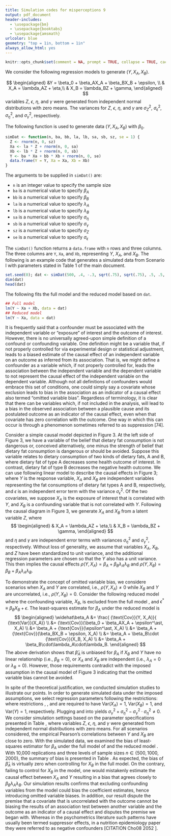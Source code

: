 ```yaml
---
title: Simulation codes for misperceptions 9
output: pdf_document
header-includes: 
  - \usepackage{bm}
  - \usepackage{booktabs}
  - \usepackage{amsmath}
urlcolor: blue
geometry: "top = 1in, bottom = 1in"
always_allow_html: yes
---
```


\newcommand{\Var}{ {\text{Var}}}
\newcommand{\Cov}{ {\text{Cov}}}


```R
knitr::opts_chunk$set(comment = NA, prompt = TRUE, collapse = TRUE, cache = TRUE, warning = FALSE)
```

We consider the following regression models to generate $(Y, X_A, X_B)$.

$$
\begin{aligned}
&Y = \beta_0 + \beta_AX_A + \beta_BX_B + \epsilon, \\
& X_A = \lambda_AZ + \eta,\\ 
& X_B = \lambda_BZ + \gamma,
\end{aligned}
$$
variables $Z$, $\epsilon$, $\eta$, and $\gamma$ were generated from independent normal distributions with zero means.
The variances for $Z$, $\epsilon$, $\eta$, and $\gamma$ are
$\sigma_Z^2$, $\sigma_\epsilon^2$, $\sigma_\eta^2$, and $\sigma_\gamma^2$, respectively.

The following function is used to generate data $(Y, X_A, X_B)$ with $\beta_0$. 
```R
simDat <- function(n, ba, bb, la, lb, sa, sb, sz, se = 1) {
  Z <- rnorm(n, 0, sz)
  Xa <- la * Z + rnorm(n, 0, sa)
  Xb <- lb * Z + rnorm(n, 0, sb)
  Y <- ba * Xa + bb * Xb + rnorm(n, 0, se)
  data.frame(Y = Y, Xa = Xa, Xb = Xb)
}
```
The arguments to be supplied in `simDat()` are: 

  - `n` is an integer value to specify the sample size
  - `ba` is a numerical value to specify $\beta_A$ 
  - `bb` is a numerical value to specify $\beta_B$ 
  - `la` is a numerical value to specify $\lambda_A$ 
  - `lb` is a numerical value to specify $\lambda_B$ 
  - `sa` is a numerical value to specify $\sigma_\eta$
  - `sb` is a numerical value to specify $\sigma_\gamma$
  - `sz` is a numerical value to specify $\sigma_Z$
  - `se` is a numerical value to specify $\sigma_\epsilon$

The `simDat()` function returns a `data.frame` with `n` rows and three columns. 
The three columns are `Y`, `Xa`, and `Xb`, representing $Y$, $X_A$, and $X_B$.
The following is an example code that generates a simulated data from Scenario I 
with parameters stated in Table 1 of the main document.

```R
set.seed(0); dat <- simDat(500, .4, -.3, sqrt(.75), sqrt(.75), .5, .5, 1, .75)
dim(dat)
head(dat)
```

The following fits the full model and the reduced model based on `dat`.
```R
## Full model
lm(Y ~ Xa + Xb, data = dat)
## Reduced model
lm(Y ~ Xa, data = dat)
```

It is frequently said that a confounder must be associated with the independent variable or "exposure" of interest and the outcome of interest. However, there is no universally agreed-upon simple definition of a confound or confounding variable. One definition might be a variable that, if not properly controlled for via experimental design or statistical adjustment, leads to a biased estimate of the causal effect of an independent variable on an outcome as inferred from its association. That is, we might define a confounder as a variable which, if not properly controlled for, leads the association between the independent variable and the dependent variable to not represent the causal effect of the independent variable on the dependent variable. Although not all definitions of confounders would embrace this set of conditions, one could simply say a covariate whose exclusion leads to bias in the association as an indicator of a causal effect also termed "omitted variable bias". Regardless of terminology, it is clear that there can be variables which, if not included in the analysis, will lead to a bias in the observed association between a plausible cause and its postulated outcome as an indicator of the causal effect, even when that covariate has zero correlation with the outcome. One way in which this can occur is through a phenomenon sometimes referred to as suppression [74].



Consider a simple causal model depicted in Figure 3.
At the left side of Figure 3, we have a variable of the belief that dietary fat consumption is not dangerous or, conceived alternatively, one minus the strength of belief that dietary fat consumption is dangerous or should be avoided. 
Suppose this variable relates to dietary consumption of two kinds of dietary fats, A and B, where dietary fat of type A decreases some health outcome of interest. In contrast, dietary fat of type B decreases the negative health outcome.
We can use following linear model to describe the causal effects in Figure 3;
\begin{equation}
M_F: Y = \beta_0 + \beta_AX_A + \beta_BX_B + \epsilon, 
\label{eq:full}
\end{equation}
where $Y$ is the response variable, $X_A$ and $X_B$ are independent variables representing the fat consumptions
of dietary fat types A and B, respectively, 
and $\epsilon$ is an independent error term with the variance $\sigma_\epsilon^2$.
Of the two covariates, we suppose $X_A$ is the exposure of interest that is correlated with $Y$,
and $X_B$ is a confounding variable that is not correlated with $Y$.
Following the causal diagram in Figure 3, we generate $X_A$ and $X_B$ from a latent variable $Z$, where
$$
\begin{aligned}
& X_A = \lambda_AZ + \eta,\\ 
& X_B = \lambda_BZ + \gamma,
\end{aligned}
$$
and $\eta$ and $\gamma$ are independent error terms with variances $\sigma_\eta^2$ and $\sigma_\gamma^2$, respectively.
Without loss of generality, we assume that variables $X_A$, $X_B$, and $Z$ have been standardized to unit variance,
and the additional regression parameters are chosen so that the $Y$ also has a unit variance. 
This then implies the causal effects
$\rho(Y, X_A) = \beta_A  + \beta_B\lambda_A\lambda_B$ and 
$\rho(Y, X_B) = \beta_B  + \beta_A\lambda_A\lambda_B$.


To demonstrate the concept of omitted variable bias, we considere scenarios when 
$X_A$ and $Y$ are correlated, i.e., $\rho(Y, X_A)\ne0$ 
while $X_B$ and $Y$ are uncorrelated, i.e., $\rho(Y, X_B)=0$.
Consider the following reduced model where the confounding variable, $X_B$, is excluded from the full model \eqref{eq:full},
\begin{equation}
M_R: Y = \beta_0 + \beta_AX_A + \epsilon^\ast,
\label{eq:reduce}
\end{equation}
and $\epsilon^\ast\equiv\beta_BX_B + \epsilon$.
The least-squares estimate for $\beta_A$ under the reduced model \eqref{eq:reduce} is
$$
\begin{aligned}
\widehat\beta_A &= \frac{\Cov(Y, X_A)}{\Var(X_A)} \\
&= \Cov(\beta_0 + \beta_AX_A + \epsilon^\ast, X_A) \\
&= \beta_A + \Cov(\epsilon^\ast, X_A) \\
&= \beta_A + \Cov(\beta_BX_B + \epsilon, X_A) \\
&= \beta_A + \beta_B\cdot\Cov(X_B, X_A) \\
&= \beta_A + \beta_B\cdot\lambda_A\cdot\lambda_B.
\end{aligned}
$$
The above derivation shows that $\widehat\beta_A$ is unbiased for $\beta_A$ if 
$X_B$ and $Y$ have no linear relationship (i.e., $\beta_B = 0$), 
or $X_A$ and $X_B$ are independent (i.e., $\lambda_A = 0$ or $\lambda_B = 0$).
However, those requirements contradict with the imposed assumption in the causal model of Figure 3 
indicating that the omitted variable bias cannot be avoided.


In spite of the theoretical justification, we conducted simulation studies to illustrate our points.
In order to generate simulated data under the imposed assumptions, we select regression parameters following the
restrictions: 
\begin{equation}
\beta_A  + \beta_B\lambda_A\lambda_B \ne 0;
\label{eq:res1}
\end{equation}
\begin{equation}
\beta_B  + \beta_A\lambda_A\lambda_B = 0;
\label{eq:res2}
\end{equation}
\begin{equation}
\lambda_A^2 + \sigma_\eta^2 = 1;
\label{eq:res3}
\end{equation}
\begin{equation}
\lambda_B^2 + \sigma_\gamma^2 = 1; 
\label{eq:res4}
\end{equation}
\begin{equation}
\beta_A^2 + \beta_B^2 + \sigma_\epsilon^2 + 2\beta_A\beta_B\lambda_A\lambda_B= 1,
\label{eq:res5}
\end{equation}
where restrictions \eqref{eq:res3}, \eqref{eq:res4}, and \eqref{eq:res5} are required to have 
$\Var(X_A) = 1$, $\Var(X_B) = 1$, and $\Var(Y) = 1$, respectively.
Plugging \eqref{eq:res3} and \eqref{eq:res4} into \eqref{eq:res1} yields 
$\sigma_\gamma^2 + \sigma_\eta^2 - \sigma_\gamma^2 \cdot \sigma_\eta^2 \ne0$.
We consider simulation settings based on the parameter specifications presented in Table \ref{tab:param}, where
variables $Z$, $\epsilon$, $\eta$, and $\gamma$ were generated from independent normal distributions with zero means.
For all scenarios considered, the empirical Pearson's correlations between $Y$ and $X_B$ are close to zero.
With the simulated data, we examined the bias of least-squares estimator for $\beta_A$ under
the full model of \eqref{eq:full} and the reduced model \eqref{eq:reduce}. 
With 10,000 replications and three levels of sample sizes $n\in\{500, 1000, 2000\}$, 
the summary of bias is presented in Table \ref{tab:result}.
As expected, the bias of $\widehat\beta_A$ is virtually zero when controlling for $X_B$ in the full model. 
On the contrary, failing to control for $X_B$ in the model, one would mistakenly estimate the causal effect between 
$X_A$ and $Y$ resulting in a bias that agrees closely to $\beta_B\lambda_A\lambda_B$.
Our simulation results confirms that excluding confounding variables from the model could bias the coefficient estimates, 
hence introducing omitted variable biases. 
In addition, our result dispute the premise that a covariate that is uncorrelated with the outcome cannot be biasing the results of an association test between another variable and the outcome as an indicator of a causal effect and disputes the premise we began with.
Whereas in the psychometrics literature such patterns have usually been termed suppressor effects, in a nutrition epidemiology paper they were referred to as negative confounders [CITATION Cho08 \l 2052 ].

\begin{table}[h]
  \caption{Paramters for Misperception 9}
  \centering
  \begin{tabular}{lrrrrrrrr}
  \toprule
  Scenario & $\beta_A$ & $\beta_B$ & $\lambda_A$ & $\lambda_B$ & $\sigma_\epsilon^2$ & $\sigma_\eta^2$ & $\sigma_\gamma^2$\\
  \midrule
I & -0.4 & 0.3 & $\sqrt{3} / 2$ & $\sqrt{3} / 2$ & 0.93 & 0.25 & 0.25 \\
II & 0.4 & -0.3 & $\sqrt{3} / 2$ & $\sqrt{3} / 2$ & 0.93 & 0.25 & 0.25 \\
III & -0.24 & 0.5 & 0.8 & 0.6 & 0.8076 & 0.36 & 0.64 \\
IV & 0.24& -0.5 & 0.8 & 0.6 & 0.8076 & 0.36 & 0.64 \\
  \bottomrule
  \end{tabular}
  \label{tab:param}
\end{table}


\begin{table}[h]
  \caption{Summary of bias when fitting the full model ($M_F$) and the reduced model ($M_R$).}
  \centering
  \begin{tabular}{lrrrrrr }
  \toprule
  Scenario & \multicolumn{2}{c}{$n = 500$}& \multicolumn{2}{c}{$n = 1000$}& \multicolumn{2}{c}{$n = 2000$}\\
  \cmidrule{2-3}\cmidrule{4-5}\cmidrule{6-7}
  & $M_F$ & $M_R$ & $M_F$ & $M_R$ & $M_F$ & $M_R$\\
  \midrule
I & -0.0007 & 0.2248 & 0.0001 & 0.2251 & -0.0001 & 0.2249 \\
II & 0.0005 & -0.2249 & 0.0003 & -0.2249 & 0.0002 & -0.2248 \\
III & -0.0001 & 0.2400 & 0.0003 & 0.2405 & -0.0003 & 0.2399 \\
IV & 0.0004 & -0.2396 & -0.0002 & -0.2400 & -0.0005 & -0.2402 \\
  \bottomrule
  \end{tabular}
  \label{tab:result}
\end{table}

